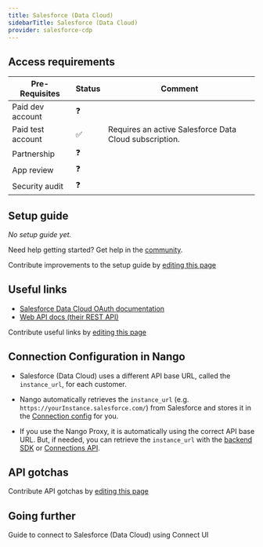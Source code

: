 ```yaml
---
title: Salesforce (Data Cloud)
sidebarTitle: Salesforce (Data Cloud)
provider: salesforce-cdp
---
```




<Overview />
<PreBuiltTooling />
<PreBuiltUseCases />

## Access requirements
| Pre-Requisites | Status | Comment|
| - | - | - |
| Paid dev account | ❓ |  |
| Paid test account | ✅ | Requires an active Salesforce Data Cloud subscription. |
| Partnership | ❓ | |
| App review | ❓ |  |
| Security audit | ❓ | |


## Setup guide

_No setup guide yet._

<Tip>Need help getting started? Get help in the [community](https://nango.dev/slack).</Tip>

<Note>Contribute improvements to the setup guide by [editing this page](https://github.com/nangohq/nango/tree/master/docs-v2/integrations/all/salesforce.mdx)</Note>


## Useful links
-   [Salesforce Data Cloud OAuth documentation](https://developer.salesforce.com/docs/marketing/marketing-cloud-growth/guide/mc-connect-apis-data-cloud.html)
-   [Web API docs (their REST API)](https://developer.salesforce.com/docs/marketing/marketing-cloud-growth/references/mc-summary/mc-summary.html)

<Note>Contribute useful links by [editing this page](https://github.com/nangohq/nango/tree/master/docs-v2/integrations/all/salesforce-cdp.mdx)</Note>

## Connection Configuration in Nango

-   Salesforce (Data Cloud) uses a different API base URL, called the `instance_url`, for each customer.

-   Nango automatically retrieves the `instance_url` (e.g. `https://yourInstance.salesforce.com/`) from Salesforce and stores it in the [Connection config](/guides/api-authorization/authorize-in-your-app-default-ui#apis-requiring-connection-specific-configuration-for-authorization) for you.

-   If you use the Nango Proxy, it is automatically using the correct API base URL. But, if needed, you can retrieve the `instance_url` with the [backend SDK](/reference/sdks/node#get-a-connection-with-credentials) or [Connections API](/reference/api/connection/get).

## API gotchas

<Note>Contribute API gotchas by [editing this page](https://github.com/nangohq/nango/tree/master/docs-v2/integrations/all/salesforce-cdp.mdx)</Note>

## Going further

<Card title="Connect to Salesforce (Data Cloud)" icon="link" href="/integrations/all/salesforce-cdp/connect" horizontal>
  Guide to connect to Salesforce (Data Cloud) using Connect UI
</Card>

